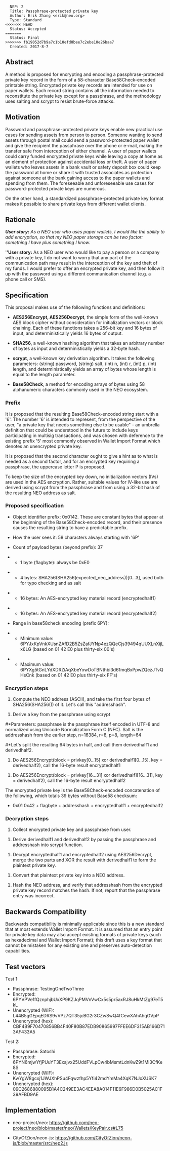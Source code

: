 <pre>
  NEP: 2
  Title: Passphrase-protected private key
  Author: Erik Zhang <erik@neo.org>
  Type: Standard
<<<<<<< HEAD
  Status: Accepted
=======
  Status: Final
>>>>>>> fb19052d7b9a7c1b10efd0bee7c2ebe10e26baa7
  Created: 2017-8-7
</pre>

==Abstract==

A method is proposed for encrypting and encoding a passphrase-protected private key record in the form of a 58-character Base58Check-encoded printable string. Encrypted private key records are intended for use on paper wallets. Each record string contains all the information needed to reconstitute the private key except for a passphrase, and the methodology uses salting and scrypt to resist brute-force attacks.

==Motivation==

Password and passphrase-protected private keys enable new practical use cases for sending assets from person to person. Someone wanting to send assets through postal mail could send a password-protected paper wallet and give the recipient the passphrase over the phone or e-mail, making the transfer safe from interception of either channel. A user of paper wallets could carry funded encrypted private keys while leaving a copy at home as an element of protection against accidental loss or theft. A user of paper wallets who leaves assets in a bank vault or safety deposit box could keep the password at home or share it with trusted associates as protection against someone at the bank gaining access to the paper wallets and spending from them. The foreseeable and unforeseeable use cases for password-protected private keys are numerous.

On the other hand, a standardized passphrase-protected private key format makes it possible to share private keys from different wallet clients.

==Rationale==

'''''User story:''' As a NEO user who uses paper wallets, I would like the ability to add encryption, so that my NEO paper storage can be two factor: something I have plus something I know.''

'''''User story:''' As a NEO user who would like to pay a person or a company with a private key, I do not want to worry that any part of the communication path may result in the interception of the key and theft of my funds. I would prefer to offer an encrypted private key, and then follow it up with the password using a different communication channel (e.g. a phone call or SMS).

==Specification==

This proposal makes use of the following functions and definitions:

*'''AES256Encrypt, AES256Decrypt''', the simple form of the well-known AES block cipher without consideration for initialization vectors or block chaining. Each of these functions takes a 256-bit key and 16 bytes of input, and deterministically yields 16 bytes of output.

*'''SHA256''', a well-known hashing algorithm that takes an arbitrary number of bytes as input and deterministically yields a 32-byte hash.

*'''scrypt''', a well-known key derivation algorithm. It takes the following parameters: (string) password, (string) salt, (int) n, (int) r, (int) p, (int) length, and deterministically yields an array of bytes whose length is equal to the length parameter.

*'''Base58Check''', a method for encoding arrays of bytes using 58 alphanumeric characters commonly used in the NEO ecosystem.

===Prefix===

It is proposed that the resulting Base58Check-encoded string start with a '6'. The number '6' is intended to represent, from the perspective of the user, "a private key that needs something else to be usable" - an umbrella definition that could be understood in the future to include keys participating in multisig transactions, and was chosen with deference to the existing prefix '5' most commonly observed in Wallet Import Format which denotes an unencrypted private key.

It is proposed that the second character ought to give a hint as to what is needed as a second factor, and for an encrypted key requiring a passphrase, the uppercase letter P is proposed.

To keep the size of the encrypted key down, no initialization vectors (IVs) are used in the AES encryption. Rather, suitable values for IV-like use are derived using scrypt from the passphrase and from using a 32-bit hash of the resulting NEO address as salt.

===Proposed specification===

*Object identifier prefix: 0x0142. These are constant bytes that appear at the beginning of the Base58Check-encoded record, and their presence causes the resulting string to have a predictable prefix.

*How the user sees it: 58 characters always starting with '6P'

*Count of payload bytes (beyond prefix): 37

**1 byte (flagbyte): always be 0xE0

**4 bytes: SHA256(SHA256(expected_neo_address))[0...3], used both for typo checking and as salt

**16 bytes: An AES-encrypted key material record (encryptedhalf1)

**16 bytes: An AES-encrypted key material record (encryptedhalf2)

*Range in base58check encoding (prefix 6PY):

**Minimum value: 6PYJxKpVnkXUsnZAfD2B5ZsZafJYNp4ezQQeCjs39494qUUXLnXijLx6LG (based on 01 42 E0 plus thirty-six 00's)

**Maximum value: 6PYXg5tGnLYdXDRZiAqXbeYxwDoTBNthbi3d61mqBxPpwZQezJTvQHsCnk (based on 01 42 E0 plus thirty-six FF's)

===Encryption steps===

#Compute the NEO address (ASCII), and take the first four bytes of SHA256(SHA256()) of it. Let's call this "addresshash".

#Derive a key from the passphrase using scrypt

#*Parameters: passphrase is the passphrase itself encoded in UTF-8 and normalized using Unicode Normalization Form C (NFC). Salt is the addresshash from the earlier step, n=16384, r=8, p=8, length=64

#*Let's split the resulting 64 bytes in half, and call them derivedhalf1 and derivedhalf2.

#Do AES256Encrypt(block = privkey[0...15] xor derivedhalf1[0...15], key = derivedhalf2), call the 16-byte result encryptedhalf1

#Do AES256Encrypt(block = privkey[16...31] xor derivedhalf1[16...31], key = derivedhalf2), call the 16-byte result encryptedhalf2

The encrypted private key is the Base58Check-encoded concatenation of the following, which totals 39 bytes without Base58 checksum:

*0x01 0x42 + flagbyte + addresshash + encryptedhalf1 + encryptedhalf2

===Decryption steps===

#Collect encrypted private key and passphrase from user.

#Derive derivedhalf1 and derivedhalf2 by passing the passphrase and addresshash into scrypt function.

#Decrypt encryptedhalf1 and encryptedhalf2 using AES256Decrypt, merge the two parts and XOR the result with derivedhalf1 to form the plaintext private key.

#Convert that plaintext private key into a NEO address.

#Hash the NEO address, and verify that addresshash from the encrypted private key record matches the hash. If not, report that the passphrase entry was incorrect.

==Backwards Compatibility==

Backwards compatibility is minimally applicable since this is a new standard that at most extends Wallet Import Format. It is assumed that an entry point for private key data may also accept existing formats of private keys (such as hexadecimal and Wallet Import Format); this draft uses a key format that cannot be mistaken for any existing one and preserves auto-detection capabilities.

==Test vectors==

Test 1:

*Passphrase: TestingOneTwoThree
*Encrypted: 6PYVPVe1fQznphjbUxXP9KZJqPMVnVwCx5s5pr5axRJ8uHkMtZg97eT5kL
*Unencrypted (WIF): L44B5gGEpqEDRS9vVPz7QT35jcBG2r3CZwSwQ4fCewXAhAhqGVpP
*Unencrypted (hex): CBF4B9F70470856BB4F40F80B87EDB90865997FFEE6DF315AB166D713AF433A5

Test 2:

*Passphrase: Satoshi
*Encrypted: 6PYN6mjwYfjPUuYT3Exajvx25UddFVLpCw4bMsmtLdnKwZ9t1Mi3CfKe8S
*Unencrypted (WIF): KwYgW8gcxj1JWJXhPSu4Fqwzfhp5Yfi42mdYmMa4XqK7NJxXUSK7
*Unencrypted (hex): 09C2686880095B1A4C249EE3AC4EEA8A014F11E6F986D0B5025AC1F39AFBD9AE

==Implementation==

*neo-project/neo: https://github.com/neo-project/neo/blob/master/neo/Wallets/KeyPair.cs#L75

*CityOfZion/neon-js: https://github.com/CityOfZion/neon-js/blob/master/src/nep2.js
